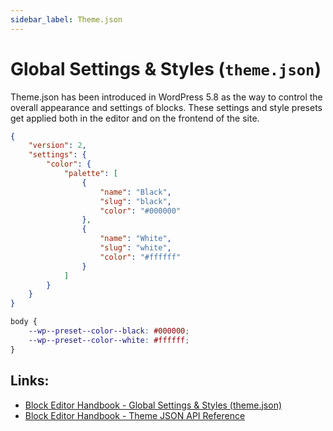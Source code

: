 ```yaml
---
sidebar_label: Theme.json
---
```



# Global Settings & Styles (`theme.json`)

Theme.json has been introduced in WordPress 5.8 as the way to control the overall appearance and settings of blocks. These settings and style presets get applied both in the editor and on the frontend of the site. 

<Tabs>
<TabItem label="Input" value="input">

```json title="theme.json"
{
    "version": 2,
    "settings": {
        "color": {
            "palette": [
                {
                    "name": "Black",
                    "slug": "black",
                    "color": "#000000"
                },
                {
                    "name": "White",
                    "slug": "white",
                    "color": "#ffffff"
                }
            ]
        }
    }
}
```

</TabItem>
<TabItem label="Output" value="output">

```css title="generated custom properties"
body {
    --wp--preset--color--black: #000000;
    --wp--preset--color--white: #ffffff;
}
```

</TabItem>
</Tabs>

## Links:
- [Block Editor Handbook - Global Settings & Styles (theme.json)](https://developer.wordpress.org/block-editor/how-to-guides/themes/theme-json/)
- [Block Editor Handbook - Theme JSON API Reference](https://developer.wordpress.org/block-editor/reference-guides/theme-json-reference/theme-json-living/)